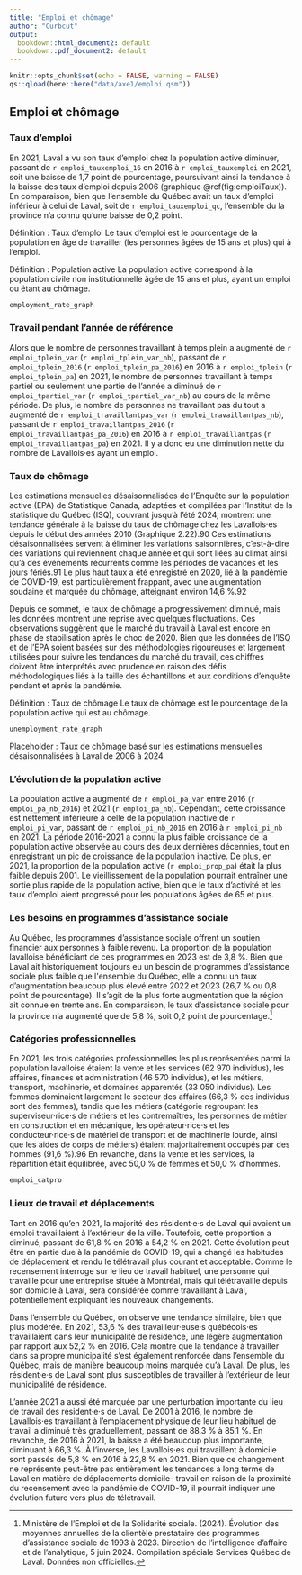 ```yaml
---
title: "Emploi et chômage"
author: "Curbcut"
output:
  bookdown::html_document2: default
  bookdown::pdf_document2: default
---
```


```r
knitr::opts_chunk$set(echo = FALSE, warning = FALSE)
qs::qload(here::here("data/axe1/emploi.qsm"))
```

## Emploi et chômage

<!-- Le dernier recensement en 2021 a eu lieu pendant la pandémie. Les tendances en matière d'emploi et de chômage présentées dans cette section doivent être interprétées en gardant cette influence à l'esprit. -->

### Taux d'emploi

En 2021, Laval a vu son taux d'emploi chez la population active diminuer, passant de `r emploi_tauxemploi_16` en 2016 à `r emploi_tauxemploi` en 2021, soit une baisse de 1,7 point de pourcentage, poursuivant ainsi la tendance à la baisse des taux d'emploi depuis 2006 (graphique \@ref(fig:emploiTaux)). En comparaison, bien que l'ensemble du Québec avait un taux d'emploi inférieur à celui de Laval, soit de `r emploi_tauxemploi_qc`, <!-- le Québec n'a connu qu'une baisse de 0,2 point.--> l'ensemble du la province n’a connu qu’une baisse de 0,2 point.

Définition : Taux d'emploi 
Le taux d'emploi est le pourcentage de la population en âge de travailler (les personnes âgées de 15 ans et plus) qui à l'emploi.

Définition : Population active
La population active correspond à la population civile non institutionnelle âgée de 15 ans et plus, ayant un emploi ou étant au chômage.

```r
employment_rate_graph
```

### Travail pendant l'année de référence

Alors que le nombre de personnes travaillant à temps plein a augmenté de `r emploi_tplein_var` (`r emploi_tplein_var_nb`), passant de `r emploi_tplein_2016` (`r emploi_tplein_pa_2016`) en 2016 à `r emploi_tplein` (`r emploi_tplein_pa`) en 2021, le nombre de personnes travaillant à temps partiel ou seulement une partie de l'année a diminué de `r emploi_tpartiel_var` (`r emploi_tpartiel_var_nb`) au cours de la même période. De plus, le nombre de personnes ne travaillant pas du tout a augmenté de `r emploi_travaillantpas_var` (`r emploi_travaillantpas_nb`), passant de `r emploi_travaillantpas_2016` (`r emploi_travaillantpas_pa_2016`) en 2016 à `r emploi_travaillantpas` (`r emploi_travaillantpas_pa`) en 2021. Il y a donc eu une diminution nette du nombre de Lavallois·es ayant un emploi.

### Taux de chômage

<!-- La baisse du nombre d'individus employés à Laval a conduit à une augmentation du nombre de personnes au chômage. De 2016 à 2021, le taux de chômage à Laval est passé de `r unemployment_rate_nb_2016` à `r unemployment_rate_nb`. Cette augmentation marque la troisième année de recensement consécutive où une hausse est observée. En comparaison, le taux de chômage du Québec est passé de `r unemployment_rate_nb_2016_qc` à `r unemployment_rate_nb_qc`. Laval a connu une augmentation plus marquée, et son taux de chômage est devenu supérieur à celui de l'ensemble de la province. -->

Les estimations mensuelles désaisonnalisées de l’Enquête sur la population active (EPA) de Statistique Canada, adaptées et compilées par l’Institut de la statistique du Québec
(ISQ), couvrant jusqu’à l’été 2024, montrent une tendance générale à la baisse du taux de chômage chez les Lavallois·es depuis le début des années 2010 (Graphique 2.22).90 Ces estimations désaisonnalisées servent à éliminer les variations saisonnières, c'est-à-dire des variations qui reviennent chaque année et qui sont liées au climat ainsi qu'à des événements récurrents comme les périodes de vacances et les jours fériés.91 Le plus haut taux a été enregistré en 2020, lié à la pandémie de COVID-19, est particulièrement frappant, avec une augmentation soudaine et marquée du chômage, atteignant environ 14,6 %.92

Depuis ce sommet, le taux de chômage a progressivement diminué, mais les données montrent une reprise avec quelques fluctuations. Ces observations suggèrent que le marché du travail à Laval est encore en phase de stabilisation après le choc de 2020. Bien que les données de l’ISQ et de l’EPA soient basées sur des méthodologies rigoureuses et largement utilisées pour suivre les tendances du marché du travail, ces chiffres doivent être interprétés avec prudence en raison des défis méthodologiques liés à la taille des échantillons et aux conditions d’enquête pendant et après la pandémie.

Définition : Taux de chômage 
Le taux de chômage est le pourcentage de la population active qui est au chômage.

```r
unemployment_rate_graph
```

Placeholder : Taux de chômage basé sur les estimations mensuelles désaisonnalisées à Laval de 2006 à 2024

<!-- #### Évolution récente du taux de chômage -->

<!-- Les estimations mensuelles désaisonnalisées de l'Enquête sur la population active (EPA) de Statistique Canada, adaptées et compilées par l'Institut de la statistique du Québec (ISQ)[^1], couvrant jusqu'à l'été 2024, montrent une tendance générale à la baisse du taux de chômage chez les Lavallois·es· depuis le début des années 2010, malgré des variations régulières (graphique \@ref(fig:unemploymentIsq)). Le pic en 2020, lié à la pandémie de COVID-19, est particulièrement frappant, avec une augmentation soudaine et marquée du chômage, atteignant environ `r highest_unemployment_rate_2020`.[^Institut de la statistique du Québec. (2024). Caractéristiques du marché du travail, données mensuelles désaisonnalisées¹, régions administratives² et ensemble du Québec. Récupéré de statistique.quebec.ca/fr/produit/tableau/916] -->

<!-- ```{r unemploymentIsq, include=TRUE, fig.cap="Taux d'emploi à Laval (2006-2024). Source: Institut de la statistique du Québec..", fig.align = 'center'} -->
<!-- unemployment_rate_graph_isq -->
<!-- ``` -->

<!-- Depuis ce sommet, le taux de chômage a progressivement diminué, mais les données montrent une reprise avec quelques fluctuations. Ces observations suggèrent que le marché du travail à Laval est encore en phase de stabilisation après le choc de 2020. Bien que les données de l'ISQ et de l'EPA soient basées sur des méthodologies rigoureuses et largement utilisées pour suivre les tendances du marché du travail, ces chiffres doivent être interprétés avec prudence en raison des défis méthodologiques liés à la taille des échantillons et aux conditions d'enquête pendant et après la pandémie. -->

### L'évolution de la population active

La population active a augmenté de `r emploi_pa_var` entre 2016 (`r emploi_pa_nb_2016`) et 2021 (`r emploi_pa_nb`). Cependant, cette croissance est nettement inférieure à celle de la population inactive de `r emploi_pi_var`, passant de `r emploi_pi_nb_2016` en 2016 à `r emploi_pi_nb` en 2021. La période 2016-2021 a connu la plus faible croissance de la population active observée au cours des deux dernières décennies, tout en enregistrant un pic de croissance de la population inactive. De plus, en 2021, la proportion de la population active (`r emploi_prop_pa`) était la plus faible depuis 2001. Le vieillissement de la population pourrait entraîner une sortie plus rapide de la population active, bien que le taux d'activité et les taux d'emploi aient progressé pour les populations âgées de 65 et plus.

### Les besoins en programmes d'assistance sociale

Au Québec, les programmes d'assistance sociale offrent un soutien financier aux personnes à faible revenu. La proportion de la population lavalloise bénéficiant de ces programmes en 2023 est de 3,8 %. Bien que Laval ait historiquement toujours eu un besoin de programmes d'assistance sociale plus faible que l\'ensemble du Québec, elle a connu un taux d'augmentation beaucoup plus élevé entre 2022 et 2023 (26,7 % ou 0,8 point de pourcentage). Il s'agit de la plus forte augmentation que la région ait connue en trente ans. En comparaison, le taux d'assistance sociale pour la province n'a augmenté que de 5,8 %, soit 0,2 point de pourcentage.^[Ministère de l'Emploi et de la Solidarité sociale. (2024). Évolution des moyennes annuelles de la clientèle prestataire des programmes d'assistance sociale de 1993 à 2023. Direction de l'intelligence d'affaire et de l'analytique, 5 juin 2024. Compilation spéciale Services Québec de Laval. Données non officielles.]

### Catégories professionnelles

<!-- Les trois catégories professionnelles les plus populaires parmi la population lavalloise sont la vente et les services (`r emploi_vs` individus), les affaires, finances et administration (`r emploi_af` individus), et les métiers, transport, machinerie, et domaines apparentés (`r emploi_mtmda` individus). Les femmes dominent largement le secteur des affaires (`r emploi_femmes_affaires` des individus sont des femmes), tandis que les métiers (catégorie regroupant les superviseurs de métiers et les contremaîtres, les personnes de métier en construction et en mécanique, les opérateurs et les conducteurs de matériel de transport et de machinerie lourde, ainsi que les aides de corps de métiers)^[Statistique Canada. (2024). Classification nationale des professions (CNP) 2016 version 1.0 - 7 - Métiers, transport, machinerie et domaines apparentés. https://www23.statcan.gc.ca/imdb/p3VD_f.pl?Function=getVD&TVD=314243&CVD=314244&CPV=7&CST=01012016&CLV=1&MLV=4] sont majoritairement occupés par des hommes (`r emploi_metiers_hommes`). En revanche, dans la vente et les services, la répartition est presque équilibrée, avec `r emploi_femmes_ventes` de femmes et `r emploi_ventes_hommes` d’hommes. -->

En 2021, les trois catégories professionnelles les plus représentées parmi la population lavalloise étaient la vente et les services (62 970 individus), les affaires, finances et administration (46 570 individus), et les métiers, transport, machinerie, et domaines apparentés (33 050 individus). Les femmes dominaient largement le secteur des affaires (66,3 % des individus sont des femmes), tandis que les métiers (catégorie regroupant les superviseur·rice·s de métiers et les contremaîtres, les personnes de métier en construction et en mécanique, les opérateur·rice·s et les conducteur·rice·s de matériel de transport et de machinerie lourde, ainsi que les aides de corps de métiers) étaient majoritairement occupés par des hommes (91,6 %).96 En revanche, dans la vente et les services, la répartition était équilibrée, avec 50,0 % de femmes et 50,0 % d’hommes.

```r
emploi_catpro
```

### Lieux de travail et déplacements 

<!-- Tant en 2016 qu'en 2021, la majorité des résident·e·s de Laval qui avaient un emploi travaillaient à l'extérieur de la ville. Toutefois, cette proportion a diminué, passant de `r emploi_outside_CSD_2016` en 2016 à `r emploi_outside_CSD` en 2021. Parallèlement, la proportion de résident·e·s travaillant à Laval a connu une augmentation correspondante, passant de `r emploi_within_CSD_2016` en 2016 à `r emploi_within_CSD` en 2021. Cette évolution peut être en partie due à la pandémie de COVID-19, qui a changé les habitudes de déplacement et rendu le télétravail plus courant et acceptable. Comme le recensement interroge sur le lieu de travail habituel, une personne qui travaille pour une entreprise située à Montréal, mais qui télétravaille depuis son domicile à Laval, sera considérée comme travaillant à Laval, potentiellement expliquant les nouveaux changements. -->

<!-- À l'échelle du Québec, on observe une tendance similaire, bien que plus modérée. En 2021, `r emploi_within_CSD_qc` des travailleurs québécois travaillaient dans leur municipalité de résidence, une légère augmentation par rapport aux `r emploi_within_CSD_2016_qc` en 2016. Cela montre que la tendance à travailler dans sa propre municipalité s'est également renforcée au Québec, mais de manière beaucoup moins marquée qu'à Laval. De plus, les résident·e·s de Laval sont plus susceptibles de travailler à l'extérieur de leur municipalité de résidence. -->

<!-- L'année 2021 a aussi été marquée par une perturbation importante du lieu de travail des résident·e·s de Laval. De 2001 à 2016, le nombre de Lavallois·es travaillant à l’emplacement physique de leur lieu habituel de travail a diminué très graduellement, passant de `r emploi_place_atwork_2001` à `r emploi_place_atwork_2016`. En revanche, de 2016 à 2021, la baisse a été beaucoup plus importante, diminuant à `r emploi_place_atwork`. À l'inverse, les Lavallois·es qui travaillent à domicile sont passés de `r emploi_place_home_2016` en 2016 à `r emploi_place_home` en 2021. Bien que ce changement ne représente peut-être pas entièrement les tendances à long terme de Laval en matière de déplacements domicile-travail en raison de la proximité du recensement avec la pandémie de COVID-19, il pourrait indiquer une évolution future vers plus de télétravail. -->

Tant en 2016 qu’en 2021, la majorité des résident·e·s de Laval qui avaient un emploi travaillaient à l’extérieur de la ville. Toutefois, cette proportion a diminué, passant de 61,8 % en 2016 à 54,2 % en 2021. Cette évolution peut être en partie due à la pandémie de COVID-19, qui a changé les habitudes de déplacement et rendu le télétravail plus courant et acceptable. Comme le recensement interroge sur le lieu de travail habituel, une personne qui travaille pour une entreprise située à Montréal, mais qui télétravaille depuis son domicile à Laval, sera considérée comme travaillant à Laval, potentiellement expliquant les nouveaux changements.

Dans l'ensemble du Québec, on observe une tendance similaire, bien que plus modérée. En 2021, 53,6 % des travailleur·euse·s québécois·es travaillaient dans leur municipalité de résidence, une légère augmentation par rapport aux 52,2 % en 2016. Cela montre que la tendance à travailler dans sa propre municipalité s’est également renforcée dans l'ensemble du Québec, mais de manière beaucoup moins marquée qu’à Laval. De plus, les résident·e·s de Laval sont plus susceptibles de travailler à l’extérieur de leur municipalité de résidence.

L’année 2021 a aussi été marquée par une perturbation importante du lieu de travail des résident·e·s de Laval. De 2001 à 2016, le nombre de Lavallois·es travaillant à l’emplacement physique de leur lieu habituel de travail a diminué très graduellement, passant de 88,3 % à 85,1 %. En revanche, de 2016 à 2021, la baisse a été beaucoup plus importante, diminuant à 66,3 %. À l’inverse, les Lavallois·es qui travaillent à domicile sont passés de 5,8 % en 2016 à 22,8 % en 2021. Bien que ce changement ne représente peut-être pas entièrement les tendances à long terme de Laval en matière de déplacements domicile- travail en raison de la proximité du recensement avec la pandémie de COVID-19, il pourrait indiquer une évolution future vers plus de télétravail.